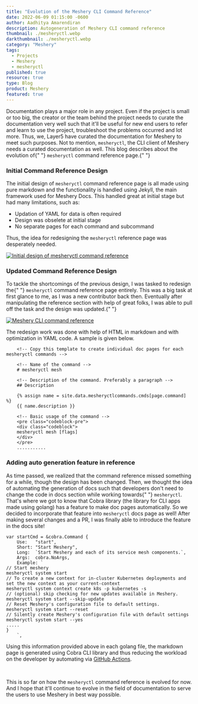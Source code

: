 ```yaml
---
title: "Evolution of the Meshery CLI Command Reference"
date: 2022-06-09 01:15:00 -0600
author: Aadhitya Amarendiran
description: Autogeneration of Meshery CLI command reference
thumbnail: ./mesheryctl.webp
darkthumbnail: ./mesheryctl.webp
category: "Meshery"
tags:
  - Projects
  - Meshery
  - mesheryctl
published: true
resource: true
type: Blog
product: Meshery
featured: true
---
```




<BlogWrapper>

<div class="intro">
  <p>
    Documentation plays a major role in any project. Even if the project is small or too big, the
    creator or the team behind the project needs to curate the documentation very well such that
    it'll be useful for new end users to refer and learn to use the project, troubleshoot the
    problems occurred and lot more. Thus, we, Layer5 have curated the documentation for Meshery to
    meet such purposes. Not to mention, <code>mesheryctl</code>, the CLI client of Meshery needs a
    curated documentation as well. This blog describes about the evolution of{" "}
    <code>mesheryctl</code> command reference page.{" "}
  </p>
</div>

<h3>Initial Command Reference Design</h3>
<p>
  The initial design of <code>mesheryctl</code> command reference page is all made using pure
  markdown and the functionality is handled using Jekyll, the main framework used for Meshery Docs.
  This handled great at initial stage but had many limitations, such as:
  <ul>
    <li>Updation of YAML for data is often required</li>
    <li>Design was obselete at initial stage</li>
    <li>No separate pages for each command and subcommand</li>
  </ul>
  Thus, the idea for redesigning the <code>mesheryctl</code> reference page was desperately needed.
</p>
<p>
  <a href="https://docs.meshery.io" alt="Meshery Documentation" target="_parent">
    <img
      src={oldDesign}
      className="image-center-shadow"
      alt="Initial design of mesheryctl command reference"
    />
  </a>
</p>

<h3>Updated Command Reference Design</h3>
<p>
  To tackle the shortcomings of the previous design, I was tasked to redesign the{" "}
  <code>mesheryctl</code> command reference page entirely. This was a big task at first glance to
  me, as I was a new contributor back then. Eventually after manipulating the reference section with
  help of great folks, I was able to pull off the task and the design was updated.{" "}
</p>
<p>
  <a href="https://docs.meshery.io" alt="Meshery Documentation">
    <img src={newDesign} className="image-center-shadow" alt="Meshery CLI command reference" />
  </a>
</p>
<p>
  The redesign work was done with help of HTML in markdown and with optimization in YAML code. A
  sample is given below.
</p>

```
    <!-- Copy this template to create individual doc pages for each mesheryctl commands -->

    <!-- Name of the command -->
    # mesheryctl mesh

    <!-- Description of the command. Preferably a paragraph -->
    ## Description

    {% assign name = site.data.mesheryctlcommands.cmds[page.command] %}
    {{ name.description }}

    <!-- Basic usage of the command -->
    <pre class="codeblock-pre">
    <div class="codeblock">
    mesheryctl mesh [flags]
    </div>
    </pre>
    ...........
```

<h3>Adding auto generation feature in reference</h3>
<p>
  As time passed, we realized that the command reference missed something for a while, though the
  design has been changed. Then, we thought the idea of automating the generation of docs such that
  developers don't need to change the code in docs section while working towards{" "}
  <code>mesheryctl</code>. That's where we got to know that Cobra library (the library for CLI apps
  made using golang) has a feature to make doc pages automatically. So we decided to incorporate
  that feature into <code>mesheryctl</code> docs page as well! After making several changes and a
  PR, I was finally able to introduce the feature in the docs site!
</p>

```
var startCmd = &cobra.Command {
	Use:   "start",
	Short: "Start Meshery",
	Long:  `Start Meshery and each of its service mesh components.`,
	Args:  cobra.NoArgs,
	Example: `
// Start meshery
mesheryctl system start
// To create a new context for in-cluster Kubernetes deployments and set the new context as your current-context
mesheryctl system context create k8s -p kubernetes -s
// (optional) skip checking for new updates available in Meshery.
mesheryctl system start --skip-update
// Reset Meshery's configuration file to default settings.
mesheryctl system start --reset
// Silently create Meshery's configuration file with default settings
mesheryctl system start --yes
.....
}
	`,
```

<p>Using this information provided above in each golang file, the markdown page is generated using Cobra CLI library and thus reducing the workload on the developer by automating via <a href="https://github.com/meshery/meshery/blob/master/.github/workflows/mesheryctl-ci.yml#L73">GitHub Actions</a>.</p>
<br />
<p>This is so far on how the <code>mesheryctl</code> command reference is evolved for now. And I hope that it'll continue to evolve in the field of documentation to serve the users to use Meshery in best way possible.</p>
</BlogWrapper>
